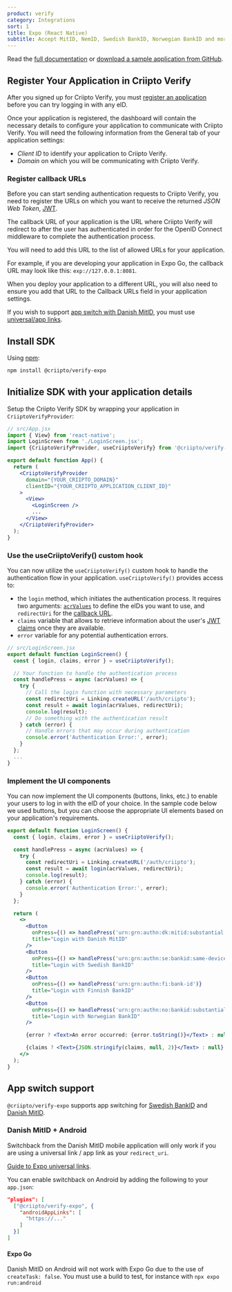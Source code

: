 ```yaml
---
product: verify
category: Integrations
sort: 1
title: Expo (React Native)
subtitle: Accept MitID, NemID, Swedish BankID, Norwegian BankID and more eID logins in your Expo (React Native) app with @criipto/verify-expo.
---
```



Read the [full documentation](https://github.com/criipto/criipto-verify-expo) or [download a sample application from GitHub](https://github.com/criipto/criipto-verify-expo/tree/master/example).

## Register Your Application in Criipto Verify

After you signed up for Criipto Verify, you must [register an application](https://dashboard.criipto.com/applications/add) before you can try logging in with any eID.

Once your application is registered, the dashboard will contain the necessary details to configure your application to communicate with Criipto Verify.
You will need the following information from the General tab of your application settings:

- _Client ID_ to identify your application to Criipto Verify.
- _Domain_ on which you will be communicating with Criipto Verify.

### Register callback URLs

Before you can start sending authentication requests to Criipto Verify, you need to register the URLs on which you want to receive the returned _JSON Web Token_, [JWT](verify/getting-started/token-contents/).

The callback URL of your application is the URL where Criipto Verify will redirect to after the user has authenticated in order for the OpenID Connect middleware to complete the authentication process.

You will need to add this URL to the list of allowed URLs for your application.

For example, if you are developing your application in Expo Go, the callback URL may look like this: `exp://127.0.0.1:8081`.

When you deploy your application to a different URL, you will also need to ensure you add that URL to the Callback URLs field in your application settings.

<Highlight icon="info">

If you wish to support [app switch with Danish MitID](#app-switch-support), you must use <a href="https://docs.expo.dev/guides/deep-linking/" target="_blank">universal/app links</a>.

</Highlight>

## Install SDK

Using [npm](https://npmjs.org/):

```sh
npm install @criipto/verify-expo
```

## Initialize SDK with your application details

Setup the Criipto Verify SDK by wrapping your application in `CriiptoVerifyProvider`:

```jsx
// src/App.jsx
import { View} from 'react-native';
import LoginScreen from './LoginScreen.jsx';
import {CriiptoVerifyProvider, useCriiptoVerify} from '@criipto/verify-expo';

export default function App() {
  return (
    <CriiptoVerifyProvider
      domain="{YOUR_CRIIPTO_DOMAIN}"
      clientID="{YOUR_CRIIPTO_APPLICATION_CLIENT_ID}"
    >
      <View>
        <LoginScreen />
        ...
      </View>
    </CriiptoVerifyProvider>
  );
}
```

### Use the useCriiptoVerify() custom hook

You can now utilize the `useCriiptoVerify()` custom hook to handle the authentication flow in your application.
`useCriiptoVerify()` provides access to: 
- the `login` method, which initiates the authentication process. It requires two arguments: [`acrValues`](/verify/guides/authorize-url-builder/#auth-methods--acr-values) to define the eIDs you want to use, and `redirectUri` for the [callback URL](#register-callback-urls).
- `claims` variable that allows to retrieve information about the user's [JWT claims](/verify/getting-started/token-contents/) once they are available.
- `error` variable for any potential authentication errors.

```jsx
// src/LoginScreen.jsx
export default function LoginScreen() {
  const { login, claims, error } = useCriiptoVerify();

  // Your function to handle the authentication process
  const handlePress = async (acrValues) => {
    try {
      // Call the login function with necessary parameters
      const redirectUri = Linking.createURL('/auth/criipto');
      const result = await login(acrValues, redirectUri);
      console.log(result);
      // Do something with the authentication result
    } catch (error) {
      // Handle errors that may occur during authentication
      console.error('Authentication Error:', error);
    }
  };
  ...
}
```

### Implement the UI components

You can now implement the UI components (buttons, links, etc.) to enable your users to log in with the eID of your choice.
In the sample code below we used buttons, but you can choose the appropriate UI elements based on your application's requirements.

```jsx
export default function LoginScreen() {
  const { login, claims, error } = useCriiptoVerify();

  const handlePress = async (acrValues) => {
    try {
      const redirectUri = Linking.createURL('/auth/criipto');
      const result = await login(acrValues, redirectUri);
      console.log(result);
    } catch (error) {
      console.error('Authentication Error:', error);
    }
  };

  return (
    <>
      <Button
        onPress={() => handlePress('urn:grn:authn:dk:mitid:substantial')}
        title="Login with Danish MitID"
      />
      <Button
        onPress={() => handlePress('urn:grn:authn:se:bankid:same-device')}
        title="Login with Swedish BankID"
      />
      <Button
        onPress={() => handlePress('urn:grn:authn:fi:bank-id')}
        title="Login with Finnish BankID"
      />
      <Button
        onPress={() => handlePress('urn:grn:authn:no:bankid:substantial')}
        title="Login with Norwegian BankID"
      />

      {error ? <Text>An error occurred: {error.toString()}</Text> : null}

      {claims ? <Text>{JSON.stringify(claims, null, 2)}</Text> : null}
    </>
  );
}
```

## App switch support

`@criipto/verify-expo` supports app switching for [Swedish BankID](/verify/guides/appswitch/#swedish-bankid) and [Danish MitID](/verify/guides/appswitch/#danish-mitid).

### Danish MitID + Android

Switchback from the Danish MitID mobile application will only work if you are using a universal link / app link as your `redirect_uri`.

<a href="https://docs.expo.dev/guides/deep-linking/" target="_blank">Guide to Expo universal links</a>.

You can enable switchback on Android by adding the following to your `app.json`:

```json
"plugins": [
  ["@criipto/verify-expo", {
    "androidAppLinks": [
      "https://..."
    ]
  }]
]
```

#### Expo Go

Danish MitID on Android will not work with Expo Go due to the use of `createTask: false`. You must use a build to test, for instance with `npx expo run:android`
